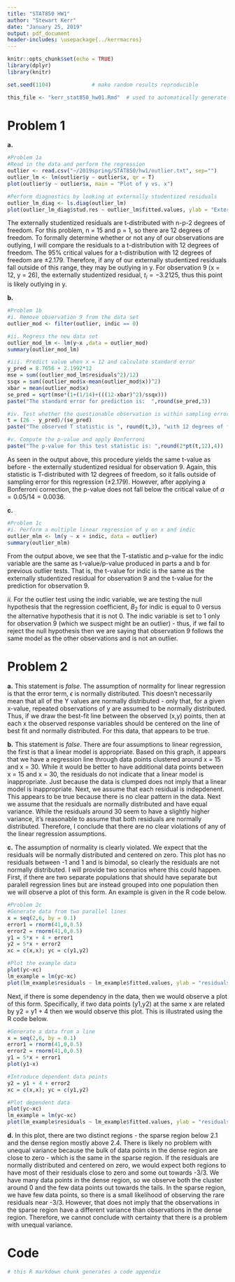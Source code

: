 ---
title: "STAT850 HW1"
author: "Stewart Kerr"
date: "January 25, 2019"
output: pdf_document
header-includes: \usepackage{../kerrmacros}
---


```{r include = FALSE}
knitr::opts_chunk$set(echo = TRUE)
library(dplyr)
library(knitr)

set.seed(1104)             # make random results reproducible

this_file <- "kerr_stat850_hw01.Rmd"  # used to automatically generate code appendix
```

# Problem 1
**a.**
```{r fig.height = 5}
#Problem 1a
#Read in the data and perform the regression
outlier <- read.csv("~/2019spring/STAT850/hw1/outlier.txt", sep="")
outlier_lm <- lm(outlier$y ~ outlier$x, qr = T)
plot(outlier$y ~ outlier$x, main = "Plot of y vs. x")

#Perform diagnostics by looking at externally studentized residuals
outlier_lm_diag <- ls.diag(outlier_lm)
plot(outlier_lm_diag$stud.res ~ outlier_lm$fitted.values, ylab = "Externally Studentized Residuals", xlab = "fitted values", main = "Plot of externally studentized residuals vs. fitted values")
```
The externally studentized residuals are t-distributed with n-p-2 degrees of freedom. For this problem, n = 15 and p = 1, so there are 12 degrees of freedom. To formally determine whether or not any of our observations are outlying, I will compare the residuals to a t-distribution with 12 degrees of freedom. The 95% critical values for a t-distribution with 12 degrees of freedom are $\pm2.179$. Therefore, if any of our externally studentized residuals fall outside of this range, they may be outlying in y. For observation 9 (x = 12, y = 26), the externally studentized residual, $t_i = -3.2125$, thus this point is likely outlying in y.

**b.**
```{r, fig.height = 5}
#Problem 1b
#i. Remove observation 9 from the data set
outlier_mod <- filter(outlier, indic == 0)

#ii. Regress the new data set
outlier_mod_lm <- lm(y~x ,data = outlier_mod)
summary(outlier_mod_lm)

#iii. Predict value when x = 12 and calculate standard error
y_pred = 8.7656 + 2.1992*12
mse = sum((outlier_mod_lm$residuals^2)/12)
ssqx = sum((outlier_mod$x-mean(outlier_mod$x))^2)
xbar = mean(outlier_mod$x)
se_pred = sqrt(mse*(1+(1/14)+(((12-xbar)^2)/ssqx)))
paste("The standard error for prediction is:  ",round(se_pred,3))

#iv. Test whether the questionable observation is within sampling error
t = (26 - y_pred)/(se_pred)
paste("The observed T statistic is ", round(t,3), "with 12 degrees of freedom")

#v. Compute the p-value and apply Bonferroni
paste("The p-value for this test statistic is: ",round(2*pt(t,12),4))

```
As seen in the output above, this procedure yields the same t-value as before - the externally studentized residual for observation 9. Again, this statistic is T-distributed with 12 degrees of freedom, so it falls outside of sampling error for this regression ($\pm 2.179$). However, after applying a Bonferroni correction, the p-value does not fall below the critical value of $\alpha = 0.05 / 14 = 0.0036$.  

**c.**
```{r, fig.height=5}
#Problem 1c
#i. Perform a multiple linear regression of y on x and indic
outlier_mlm <- lm(y ~ x + indic, data = outlier)
summary(outlier_mlm)
```
From the output above, we see that the T-statistic and p-value for the indic variable are the same as t-value/p-value produced in parts a and b for previous outlier tests. That is, the t-value for indic is the same as the externally studentized residual for observation 9 and the t-value for the prediction for observation 9.  

*ii.* For the outlier test using the indic variable, we are testing the null hypothesis that the regression coefficient, $B_2$ for indic is equal to 0 versus the alternative hypothesis that it is not 0. The indic variable is set to 1 only for observation 9 (which we suspect might be an outlier) - thus, if we fail to reject the null hypothesis then we are saying that observation 9 follows the same model as the other observations and is not an outlier. 

# Problem 2
**a.** This statement is *false*. The assumption of normality for linear regression is that the error term, $\epsilon$ is normally distributed. This doesn't necessarily mean that all of the Y values are normally distributed - only that, for a given x-value, repeated observations of y are assumed to be normally distributed. Thus, if we draw the best-fit line between the observed (x,y) points, then at each x the observed response variables should be centered on the line of best fit and normally distributed. For this data, that appears to be true.  

**b.** This statement is *false*. There are four assumptions to linear regression, the first is that a linear model is appropriate. Based on this graph, it appears that we have a regression line through data points clustered around x = 15 and x = 30. While it would be better to have additional data points between x = 15 and x = 30, the residuals do not indicate that a linear model is inappropriate. Just because the data is clumped does not imply that a linear model is inappropriate. Next, we assume that each residual is indepdenent. This appears to be true because there is no clear pattern in the data. Next we assume that the residuals are normally distributed and have equal variance. While the residuals around 30 seem to have a slightly higher variance, it's reasonable to assume that both residuals are normally distributed. Therefore, I conclude that there are no clear violations of any of the linear regression assumptions.  

**c.** The assumption of normality is clearly violated. We expect that the residuals will be normally distributed and centered on zero. This plot has no residuals between -1 and 1 and is bimodal, so clearly the residuals are not normally distributed. I will provide two scenarios where this could happen. First, if there are two separate populations that should have separate but paralell regression lines but are instead grouped into one population then we will observe a plot of this form. An example is given in the R code below.
```{r, fig.height=4}
#Problem 2c
#Generate data from two parallel lines
x = seq(2,6, by = 0.1)
error1 = rnorm(41,0,0.5)
error2 = rnorm(41,0,0.5)
y1 = 5*x + 4 + error1
y2 = 5*x + error2
xc = c(x,x); yc = c(y1,y2)

#Plot the example data
plot(yc~xc)
lm_example = lm(yc~xc)
plot(lm_example$residuals ~ lm_example$fitted.values, ylab = "residuals", xlab = "fitted values")
```

\pagebreak
Next, if there is some dependency in the data, then we would observe a plot of this form. Specifically, if two data points (y1,y2) at the same x are related by y2 = y1 + 4 then we would observe this plot. This is illustrated using the R code below.
```{r, fig.height=4}
#Generate a data from a line
x = seq(2,6, by = 0.1)
error1 = rnorm(41,0,0.5)
error2 = rnorm(41,0,0.5)
y1 = 5*x + error1
plot(y1~x)

#Introduce dependent data points
y2 = y1 + 4 + error2
xc = c(x,x); yc = c(y1,y2)

#Plot dependent data
plot(yc~xc)
lm_example = lm(yc~xc)
plot(lm_example$residuals ~ lm_example$fitted.values, ylab = "residuals", xlab = "fitted values")
```

\pagebreak

**d.**
In this plot, there are two distinct regions - the sparse region below 2.1 and the dense region mostly above 2.4. There is likely no problem with unequal variance because the bulk of data points in the dense region are close to zero - which is the same in the sparse region. If the residuals are normally distributed and centered on zero, we would expect both regions to have most of their residuals close to zero and some out towards -3/3. We have many data points in the dense region, so we observe both the cluster around 0 and the few data points out towards the tails. In the sparse region, we have few data points, so there is a small likelihood of observing the rare residuals near -3/3. However, that does not imply that the observations in the sparse region have a different variance than observations in the dense region. Therefore, we cannot conclude with certainty that there is a problem with unequal variance.

# Code
```{r code = readLines(purl(this_file, documentation = 1)), echo = T, eval = F}
# this R markdown chunk generates a code appendix
```